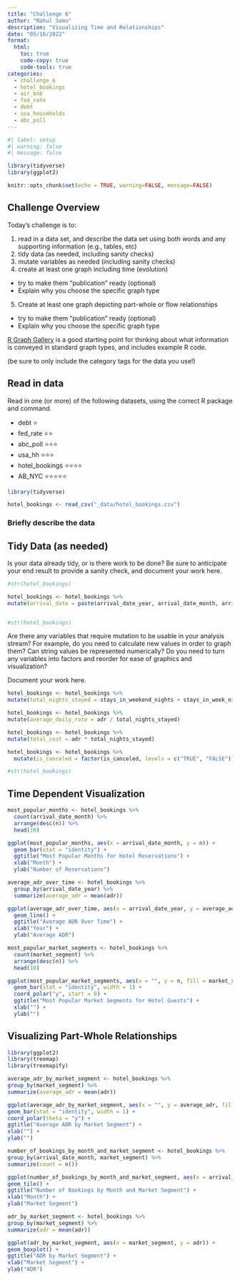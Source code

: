 ```yaml
---
title: "Challenge 6"
author: "Rahul Somu"
description: "Visualizing Time and Relationships"
date: "05/16/2022"
format:
  html:
    toc: true
    code-copy: true
    code-tools: true
categories:
  - challenge_6
  - hotel_bookings
  - air_bnb
  - fed_rate
  - debt
  - usa_households
  - abc_poll
---
```


```r
#| label: setup
#| warning: false
#| message: false

library(tidyverse)
library(ggplot2)

knitr::opts_chunk$set(echo = TRUE, warning=FALSE, message=FALSE)
```

## Challenge Overview

Today's challenge is to:

1)  read in a data set, and describe the data set using both words and any supporting information (e.g., tables, etc)
2)  tidy data (as needed, including sanity checks)
3)  mutate variables as needed (including sanity checks)
4)  create at least one graph including time (evolution)
   - try to make them "publication" ready (optional)
   - Explain why you choose the specific graph type
5)  Create at least one graph depicting part-whole or flow relationships
   - try to make them "publication" ready (optional)
   - Explain why you choose the specific graph type

[R Graph Gallery](https://r-graph-gallery.com/) is a good starting point for thinking about what information is conveyed in standard graph types, and includes example R code.

(be sure to only include the category tags for the data you use!)

## Read in data

Read in one (or more) of the following datasets, using the correct R package and command.

  - debt  ⭐
  - fed_rate ⭐⭐
  - abc_poll ⭐⭐⭐
  - usa_hh ⭐⭐⭐
  - hotel_bookings ⭐⭐⭐⭐
  - AB_NYC ⭐⭐⭐⭐⭐

  

```r
library(tidyverse)

hotel_bookings <- read_csv("_data/hotel_bookings.csv")
```

### Briefly describe the data

## Tidy Data (as needed)

Is your data already tidy, or is there work to be done? Be sure to anticipate your end result to provide a sanity check, and document your work here.

```r
#str(hotel_bookings)

hotel_bookings <- hotel_bookings %>%
mutate(arrival_date = paste(arrival_date_year, arrival_date_month, arrival_date_day_of_month, sep="-"))


#str(hotel_bookings)
```

Are there any variables that require mutation to be usable in your analysis stream? For example, do you need to calculate new values in order to graph them? Can string values be represented numerically? Do you need to turn any variables into factors and reorder for ease of graphics and visualization?

Document your work here.

```r
hotel_bookings <- hotel_bookings %>%
mutate(total_nights_stayed = stays_in_weekend_nights + stays_in_week_nights)

hotel_bookings <- hotel_bookings %>%
mutate(average_daily_rate = adr / total_nights_stayed)

hotel_bookings <- hotel_bookings %>%
mutate(total_cost = adr * total_nights_stayed)

hotel_bookings <- hotel_bookings %>%
  mutate(is_canceled = factor(is_canceled, levels = c("TRUE", "FALSE")))

#str(hotel_bookings)

```

## Time Dependent Visualization
```r

most_popular_months <- hotel_bookings %>%
  count(arrival_date_month) %>%
  arrange(desc(n)) %>%
  head(10)

ggplot(most_popular_months, aes(x = arrival_date_month, y = n)) +
  geom_bar(stat = "identity") +
  ggtitle("Most Popular Months for Hotel Reservations") +
  xlab("Month") +
  ylab("Number of Reservations")

average_adr_over_time <- hotel_bookings %>%
  group_by(arrival_date_year) %>%
  summarize(average_adr = mean(adr))

ggplot(average_adr_over_time, aes(x = arrival_date_year, y = average_adr)) +
  geom_line() +
  ggtitle("Average ADR Over Time") +
  xlab("Year") +
  ylab("Average ADR")

most_popular_market_segments <- hotel_bookings %>%
  count(market_segment) %>%
  arrange(desc(n)) %>%
  head(10)

ggplot(most_popular_market_segments, aes(x = "", y = n, fill = market_segment)) +
  geom_bar(stat = "identity", width = 1) +
  coord_polar("y", start = 0) +
  ggtitle("Most Popular Market Segments for Hotel Guests") +
  xlab("") +
  ylab("")
```

## Visualizing Part-Whole Relationships
```r
library(ggplot2)
library(treemap)
library(treemapify)

average_adr_by_market_segment <- hotel_bookings %>%
group_by(market_segment) %>%
summarize(average_adr = mean(adr))

ggplot(average_adr_by_market_segment, aes(x = "", y = average_adr, fill = market_segment)) +
geom_bar(stat = "identity", width = 1) +
coord_polar(theta = "y") +
ggtitle("Average ADR by Market Segment") +
xlab("") +
ylab("")

number_of_bookings_by_month_and_market_segment <- hotel_bookings %>%
group_by(arrival_date_month, market_segment) %>%
summarize(count = n())

ggplot(number_of_bookings_by_month_and_market_segment, aes(x = arrival_date_month, y = market_segment, fill = count)) +
geom_tile() +
ggtitle("Number of Bookings by Month and Market Segment") +
xlab("Month") +
ylab("Market Segment")

adr_by_market_segment <- hotel_bookings %>%
group_by(market_segment) %>%
summarize(adr = mean(adr))

ggplot(adr_by_market_segment, aes(x = market_segment, y = adr)) +
geom_boxplot() +
ggtitle("ADR by Market Segment") +
xlab("Market Segment") +
ylab("ADR")





```